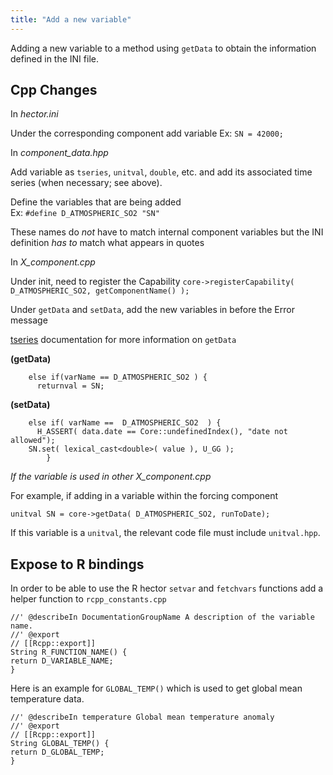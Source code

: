 ```yaml
---
title: "Add a new variable"
---
```


Adding a new variable to a method using `getData` to obtain the information defined in the INI file.

Cpp Changes
---------

In _hector.ini_  

Under the corresponding component add variable
	Ex: `SN = 42000;`

In _component_data.hpp_   

Add variable as `tseries`, `unitval`, `double`, etc. and add its associated time series (when necessary; see above).

Define the variables that are being added  
Ex: `#define D_ATMOSPHERIC_SO2 "SN"`
	
These names do *not* have to match internal component variables but the INI definition *has to* match what appears in quotes

In _X_component.cpp_ 

Under init, need to register the Capability
	`core->registerCapability( D_ATMOSPHERIC_SO2, getComponentName() );`

Under `getData` and `setData`, add the new variables in before the Error message 

[tseries](https://jgcri.github.io/hector/articles/manual/TimeSeries.html) documentation for more information on `getData`

**(getData)**
```
	else if(varName == D_ATMOSPHERIC_SO2 ) {
	  returnval = SN;
```

**(setData)**
```
	else if( varName ==  D_ATMOSPHERIC_SO2  ) {
	  H_ASSERT( data.date == Core::undefinedIndex(), "date not allowed");
    SN.set( lexical_cast<double>( value ), U_GG );
        }
```

_If the variable is used in other X_component.cpp_  

For example, if adding in a variable within the forcing component  

`unitval SN = core->getData( D_ATMOSPHERIC_SO2, runToDate);`

If this variable is a `unitval`, the relevant code file must include `unitval.hpp`.

Expose to R bindings
---------

In order to be able to use the R hector `setvar` and `fetchvars` functions add a helper function to `rcpp_constants.cpp`

```
//' @describeIn DocumentationGroupName A description of the variable name. 
//' @export
// [[Rcpp::export]]
String R_FUNCTION_NAME() {
return D_VARIABLE_NAME;
}
```

Here is an example for `GLOBAL_TEMP()` which is used to get global mean temperature data. 

```
//' @describeIn temperature Global mean temperature anomaly
//' @export
// [[Rcpp::export]]
String GLOBAL_TEMP() {
return D_GLOBAL_TEMP;
}
```


